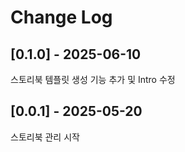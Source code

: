 
<Meta title="Changelog" />

# Change Log

## [0.1.0] - 2025-06-10

스토리북 템플릿 생성 기능 추가 및 Intro 수정

## [0.0.1] - 2025-05-20

스토리북 관리 시작
